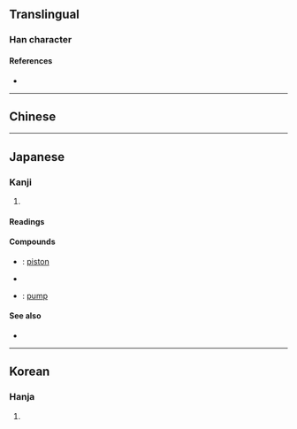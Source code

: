 {{also|唧|卿}}
{{character info/new}}
==Translingual==

===Han character===
{{Han char|rn=30|rad=口|as=09|sn=12|four=|canj=RHPL|ids=⿰口卽}}

====References====
* {{Han ref|kx=0199.120|dkj=03961|dj=0421.040|hdz=10657.031|uh=559E|ud=21918}}

----

==Chinese==
{{zh-see|唧|vt}}

----

==Japanese==

===Kanji===
{{ja-kanji|grade=|rs=口09}}

# {{defn|lang=ja|sort=口09}}

====Readings====
{{ja-readings
|goon=そく, しち
|kanon=しょく, しつ
|kun=かこ-つ}}

====Compounds====
* {{ja-r|喞子|しょくし}}: [[piston]]
* {{ja-r|喞喞|しょくしょく}}
* {{ja-r|喞筒|そくとう}}: [[pump]] {{gloss|device for moving liquid or gas}}

====See also====
* {{ja-r|喞つ|かこつ}}

----

==Korean==

===Hanja===
{{ko-hanja|hangeul=[[즐]], [[직]]|rv=jeul, jik|mr=chŭl, chik}}

# {{defn|lang=ko|sort=口09}}